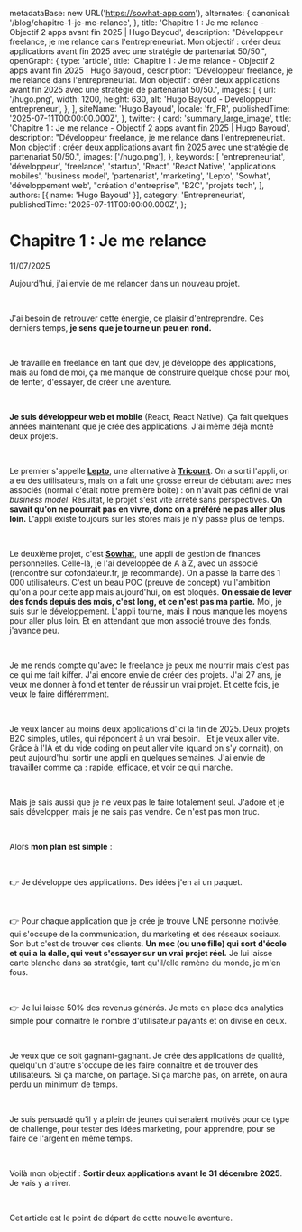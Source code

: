   metadataBase: new URL('https://sowhat-app.com'),
  alternates: {
    canonical: '/blog/chapitre-1-je-me-relance',
  },
  title:
    'Chapitre 1 : Je me relance - Objectif 2 apps avant fin 2025 | Hugo Bayoud',
  description:
    "Développeur freelance, je me relance dans l'entrepreneuriat. Mon objectif : créer deux applications avant fin 2025 avec une stratégie de partenariat 50/50.",
  openGraph: {
    type: 'article',
    title:
      'Chapitre 1 : Je me relance - Objectif 2 apps avant fin 2025 | Hugo Bayoud',
    description:
      "Développeur freelance, je me relance dans l'entrepreneuriat. Mon objectif : créer deux applications avant fin 2025 avec une stratégie de partenariat 50/50.",
    images: [
      {
        url: '/hugo.png',
        width: 1200,
        height: 630,
        alt: 'Hugo Bayoud - Développeur entrepreneur',
      },
    ],
    siteName: 'Hugo Bayoud',
    locale: 'fr_FR',
    publishedTime: '2025-07-11T00:00:00.000Z',
  },
  twitter: {
    card: 'summary_large_image',
    title:
      'Chapitre 1 : Je me relance - Objectif 2 apps avant fin 2025 | Hugo Bayoud',
    description:
      "Développeur freelance, je me relance dans l'entrepreneuriat. Mon objectif : créer deux applications avant fin 2025 avec une stratégie de partenariat 50/50.",
    images: ['/hugo.png'],
  },
  keywords: [
    'entrepreneuriat',
    'développeur',
    'freelance',
    'startup',
    'React',
    'React Native',
    'applications mobiles',
    'business model',
    'partenariat',
    'marketing',
    'Lepto',
    'Sowhat',
    'développement web',
    "création d'entreprise",
    'B2C',
    'projets tech',
  ],
  authors: [{ name: 'Hugo Bayoud' }],
  category: 'Entrepreneuriat',
  publishedTime: '2025-07-11T00:00:00.000Z',
};

# Chapitre 1 : Je me relance

<Date>11/07/2025</Date>

Aujourd'hui, j'ai envie de me relancer dans un nouveau projet.

&nbsp;

J'ai besoin de retrouver cette énergie, ce plaisir d'entreprendre. Ces derniers temps, **je sens que je tourne un peu en rond.**

&nbsp;

Je travaille en freelance en tant que dev, je développe des applications, mais au fond de moi, ça me manque de construire quelque chose pour moi, de tenter, d'essayer, de créer une aventure.

&nbsp;

**Je suis développeur web et mobile** (React, React Native). Ça fait quelques années maintenant que je crée des applications. J'ai même déjà monté deux projets.

&nbsp;

Le premier s'appelle **[Lepto](https://lepto.app)**, une alternative à **[Tricount](https://www.tricount.com)**. On a sorti l'appli, on a eu des utilisateurs, mais on a fait une grosse erreur de débutant avec mes associés (normal c'était notre première boite) : on n'avait pas défini de vrai _business model_. Résultat, le projet s'est vite arrêté sans perspectives. **On savait qu'on ne pourrait pas en vivre, donc on a préféré ne pas aller plus loin.** L'appli existe toujours sur les stores mais je n'y passe plus de temps.

&nbsp;

Le deuxième projet, c'est **[Sowhat](https://sowhat-app.com)**, une appli de gestion de finances personnelles. Celle-là, je l'ai développée de A à Z, avec un associé (rencontré sur cofondateur.fr, je recommande). On a passé la barre des 1 000 utilisateurs. C'est un beau POC (preuve de concept) vu l'ambition qu'on a pour cette app mais aujourd'hui, on est bloqués. **On essaie de lever des fonds depuis des mois, c'est long, et ce n'est pas ma partie.** Moi, je suis sur le développement. L'appli tourne, mais il nous manque les moyens pour aller plus loin. Et en attendant que mon associé trouve des fonds, j'avance peu.

&nbsp;

Je me rends compte qu'avec le freelance je peux me nourrir mais c'est pas ce qui me fait kiffer. J'ai encore envie de créer des projets. J'ai 27 ans, je veux me donner à fond et tenter de réussir un vrai projet. Et cette fois, je veux le faire différemment.

&nbsp;

Je veux lancer au moins deux applications d'ici la fin de 2025. Deux projets B2C simples, utiles, qui répondent à un vrai besoin.
&nbsp;
Et je veux aller vite.
&nbsp;
Grâce à l'IA et du vide coding on peut aller vite (quand on s'y connait), on peut aujourd'hui sortir une appli en quelques semaines. J'ai envie de travailler comme ça : rapide, efficace, et voir ce qui marche.

&nbsp;

Mais je sais aussi que je ne veux pas le faire totalement seul. J'adore et je sais développer, mais je ne sais pas vendre. Ce n'est pas mon truc.

&nbsp;

Alors **mon plan est simple** :

&nbsp;

👉 Je développe des applications. Des idées j'en ai un paquet.

&nbsp;

👉 Pour chaque application que je crée je trouve UNE personne motivée, qui s'occupe de la communication, du marketing et des réseaux sociaux. Son but c'est de trouver des clients. **Un mec (ou une fille) qui sort d'école et qui a la dalle, qui veut s'essayer sur un vrai projet réel.** Je lui laisse carte blanche dans sa stratégie, tant qu'il/elle ramène du monde, je m'en fous.

&nbsp;

👉 Je lui laisse 50% des revenus générés. Je mets en place des analytics simple pour connaitre le nombre d'utilisateur payants et on divise en deux.

&nbsp;

Je veux que ce soit gagnant-gagnant. Je crée des applications de qualité, quelqu'un d'autre s'occupe de les faire connaître et de trouver des utilisateurs. Si ça marche, on partage. Si ça marche pas, on arrête, on aura perdu un minimum de temps.

&nbsp;

Je suis persuadé qu'il y a plein de jeunes qui seraient motivés pour ce type de challenge, pour tester des idées marketing, pour apprendre, pour se faire de l'argent en même temps.

&nbsp;

Voilà mon objectif : **Sortir deux applications avant le 31 décembre 2025**.
Je vais y arriver.

&nbsp;

Cet article est le point de départ de cette nouvelle aventure.
